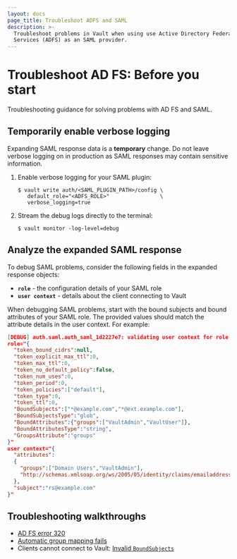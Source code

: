 ```yaml
---
layout: docs
page_title: Troubleshoot ADFS and SAML
description: >-
  Troubleshoot problems in Vault when using use Active Directory Federation
  Services (ADFS) as an SAML provider.
---
```


# Troubleshoot AD FS: Before you start

Troubleshooting guidance for solving problems with AD FS and SAML.

## Temporarily enable verbose logging

<Warning title="Not appropriate for production">

  Expanding SAML response data is a **temporary** change. Do not leave verbose
  logging on in production as SAML responses may contain sensitive information.

</Warning>

1. Enable verbose logging for your SAML plugin:

   ```shell-session
   $ vault write auth/<SAML_PLUGIN_PATH>/config \
      default_role="<ADFS_ROLE>"                \
      verbose_logging=true
   ```

1. Stream the debug logs directly to the terminal:

   ```shell-session
   $ vault monitor -log-level=debug
   ```

## Analyze the expanded SAML response 

To debug SAML problems, consider the following fields in the expanded response
objects:

- **`role`** - the configuration details of your SAML role
- **`user context`** - details about the client connecting to Vault

When debugging SAML problems, start with the bound subjects and bound attributes
of your SAML role. The provided values should match the attribute details in the
user context. For example:

<CodeBlockConfig hideClipboard highlight="2,18">

```json
[DEBUG] auth.saml.auth_saml_1d2227e7: validating user context for role: api=callback role_name=default-saml
role="{
  "token_bound_cidrs":null,
  "token_explicit_max_ttl":0,
  "token_max_ttl":0,
  "token_no_default_policy":false,
  "token_num_uses":0,
  "token_period":0,
  "token_policies":["default"],
  "token_type":0,
  "token_ttl":0,
  "BoundSubjects":["*@example.com","*@ext.example.com"],
  "BoundSubjectsType":"glob",
  "BoundAttributes":{"groups":["VaultAdmin","VaultUser"]},
  "BoundAttributesType":"string",
  "GroupsAttribute":"groups"
}"
user context="{
  "attributes":
  {
    "groups":["Domain Users","VaultAdmin"],
    "http://schemas.xmlsoap.org/ws/2005/05/identity/claims/emailaddress":["rs@example.com"]
  },
  "subject":"rs@example.com"
}"
```

</CodeBlockConfig>


## Troubleshooting walkthroughs

- [AD FS error 320](/vault/docs/auth/saml/troubleshoot-adfs/adfs-event-320)
- [Automatic group mapping fails](/vault/docs/auth/saml/troubleshoot-adfs/bad-mapping)
- Clients cannot connect to Vault: [Invalid `BoundSubjects`](/vault/docs/auth/saml/troubleshoot-adfs/boundsubjects)
